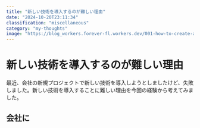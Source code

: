 ---
title: "新しい技術を導入するのが難しい理由"
date: "2024-10-20T23:11:34"
classification: "miscellaneous"
category: "my-thoughts"
image: "https://blog_workers.forever-fl.workers.dev/001-how-to-create-a-blog-with-nextjs-07-pagination.png"
---

# 新しい技術を導入するのが難しい理由

最近、会社の新規プロジェクトで新しい技術を導入しようとしましたけど、失敗しました。新しい技術を導入することに難しい理由を今回の経験から考えてみました。

## 会社に
